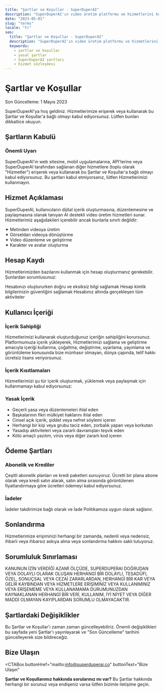 ```yaml
---
title: "Şartlar ve Koşullar - SuperDuperAI"
description: "SuperDuperAI'ın video üretim platformu ve hizmetlerini kullanmak için şartlar ve koşullar."
date: "2023-05-01"
slug: "terms"
locale: "tr"
seo:
  title: "Şartlar ve Koşullar - SuperDuperAI"
  description: "SuperDuperAI'ın video üretim platformu ve hizmetlerini kullanımınızı düzenleyen yasal şartlar ve koşullar."
  keywords:
    - şartlar ve koşullar
    - yasal şartlar
    - SuperDuperAI şartları
    - hizmet sözleşmesi
---
```


# Şartlar ve Koşullar

<div className="text-lg mb-8 text-muted-foreground">
  Son Güncelleme: 1 Mayıs 2023
</div>

SuperDuperAI'ya hoş geldiniz. Hizmetlerimize erişerek veya kullanarak bu Şartlar ve Koşullar'a bağlı olmayı kabul ediyorsunuz. Lütfen bunları dikkatlice okuyun.

## Şartların Kabulü

<div className="p-6 bg-yellow-500/10 border border-yellow-500/20 rounded-lg mb-8">
  <h3 className="text-xl font-semibold text-yellow-500 mb-2">Önemli Uyarı</h3>
  <div className="text-gray-800 dark:text-gray-300">
    SuperDuperAI'ın web sitesine, mobil uygulamalarına, API'lerine veya
    SuperDuperAI tarafından sağlanan diğer hizmetlere (toplu olarak "Hizmetler")
    erişerek veya kullanarak bu Şartlar ve Koşullar'a bağlı olmayı kabul
    ediyorsunuz. Bu şartları kabul etmiyorsanız, lütfen Hizmetlerimizi
    kullanmayın.
  </div>
</div>

## Hizmet Açıklaması

SuperDuperAI, kullanıcıların dijital içerik oluşturmasına, düzenlemesine ve paylaşmasına olanak tanıyan AI destekli video üretim hizmetleri sunar. Hizmetlerimiz aşağıdakileri içerebilir ancak bunlarla sınırlı değildir:

<div className="grid grid-cols-1 md:grid-cols-2 gap-4 mt-4 mb-8">
  <div className="bg-card/50 p-4 rounded-lg border border-border/50">
    <div className="text-gray-800 dark:text-gray-300">
      ✦ Metinden videoya üretim
    </div>
  </div>
  <div className="bg-card/50 p-4 rounded-lg border border-border/50">
    <div className="text-gray-800 dark:text-gray-300">
      ✦ Görseldan videoya dönüştürme
    </div>
  </div>
  <div className="bg-card/50 p-4 rounded-lg border border-border/50">
    <div className="text-gray-800 dark:text-gray-300">
      ✦ Video düzenleme ve geliştirme
    </div>
  </div>
  <div className="bg-card/50 p-4 rounded-lg border border-border/50">
    <div className="text-gray-800 dark:text-gray-300">
      ✦ Karakter ve avatar oluşturma
    </div>
  </div>
</div>

## Hesap Kaydı

Hizmetlerimizden bazılarını kullanmak için hesap oluşturmanız gerekebilir. Şunlardan sorumlusunuz:

<Steps>
  <Step
    number="1"
    title="Doğru Bilgiler"
  >
    Hesabınızı oluştururken doğru ve eksiksiz bilgi sağlamak
  </Step>
  <Step
    number="2"
    title="Hesap Güvenliği"
  >
    Hesap kimlik bilgilerinizin güvenliğini sağlamak
  </Step>
  <Step
    number="3"
    title="Hesap Aktivitesi"
  >
    Hesabınız altında gerçekleşen tüm aktiviteler
  </Step>
</Steps>

## Kullanıcı İçeriği

### İçerik Sahipliği

Hizmetlerimizi kullanarak oluşturduğunuz içeriğin sahipliğini korursunuz. Platformumuza içerik yükleyerek, Hizmetlerimizi sağlama ve geliştirme amacıyla içeriği kullanma, çoğaltma, değiştirme, uyarlama, yayınlama ve görüntüleme konusunda bize münhasır olmayan, dünya çapında, telif hakkı ücretsiz lisans veriyorsunuz.

### İçerik Kısıtlamaları

Hizmetlerimizi şu tür içerik oluşturmak, yüklemek veya paylaşmak için kullanmamayı kabul ediyorsunuz:

<div className="p-6 bg-red-500/10 border border-red-500/20 rounded-lg mb-8">
  <h3 className="text-xl font-semibold text-red-500 mb-2">Yasak İçerik</h3>
  <ul className="list-disc pl-5 space-y-1">
    <li>Geçerli yasa veya düzenlemeleri ihlal eden</li>
    <li>Başkalarının fikri mülkiyet haklarını ihlal eden</li>
    <li>Cinsel açık içerik, şiddet veya nefret söylemi içeren</li>
    <li>
      Herhangi bir kişi veya grubu taciz eden, zorbalık yapan veya korkutan
    </li>
    <li>Yasadışı aktiviteleri veya zararlı davranışları teşvik eden</li>
    <li>Kötü amaçlı yazılım, virüs veya diğer zararlı kod içeren</li>
  </ul>
</div>

## Ödeme Şartları

### Abonelik ve Krediler

Çeşitli abonelik planları ve kredi paketleri sunuyoruz. Ücretli bir plana abone olarak veya kredi satın alarak, satın alma sırasında görüntülenen fiyatlandırmaya göre ücretleri ödemeyi kabul ediyorsunuz.

### İadeler

İadeler takdirimize bağlı olarak ve İade Politikamıza uygun olarak sağlanır.

## Sonlandırma

Hizmetlerimize erişiminizi herhangi bir zamanda, nedenli veya nedensiz, ihbarlı veya ihbarsız askıya alma veya sonlandırma hakkını saklı tutuyoruz.

## Sorumluluk Sınırlaması

<div className="p-6 bg-card/50 border border-border/50 rounded-lg mb-8">
  <div className="text-gray-800 dark:text-gray-300">
    KANUNUN İZİN VERDİĞİ AZAMİ ÖLÇÜDE, SUPERDUPERAI DOĞRUDAN VEYA DOLAYLI OLARAK
    OLUŞAN HERHANGİ BİR DOLAYLI, TESADÜFI, ÖZEL, SONUÇSAL VEYA CEZAİ
    ZARARLARDAN, HERHANGİ BİR KAR VEYA GELİR KAYBINDAN VEYA HİZMETLERE
    ERİŞİMİNİZ VEYA KULLANIMINIZ VEYA ERİŞEMEME VEYA KULLANAMAMA DURUMUNUZDAN
    KAYNAKLANAN HERHANGİ BİR VERİ, KULLANIM, İYİ NİYET VEYA DİĞER MADDİ OLMAYAN
    KAYIPLARDAN SORUMLU OLMAYACAKTIR.
  </div>
</div>

## Şartlardaki Değişiklikler

Bu Şartlar ve Koşullar'ı zaman zaman güncelleyebiliriz. Önemli değişiklikleri bu sayfada yeni Şartlar'ı yayınlayarak ve "Son Güncelleme" tarihini güncelleyerek size bildireceğiz.

## Bize Ulaşın

<CTABox
  buttonHref="mailto:info@superduperai.co"
  buttonText="Bize Ulaşın"
>
  **Şartlar ve Koşullarımız hakkında sorularınız mı var?** Bu Şartlar hakkında
  herhangi bir sorunuz veya endişeniz varsa lütfen bizimle iletişime geçin.
</CTABox>

<VideoShowcase />
